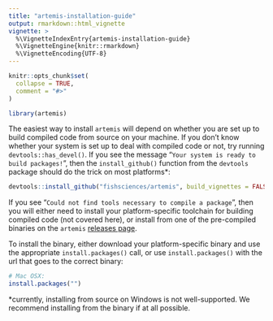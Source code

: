 ```yaml
---
title: "artemis-installation-guide"
output: rmarkdown::html_vignette
vignette: >
  %\VignetteIndexEntry{artemis-installation-guide}
  %\VignetteEngine{knitr::rmarkdown}
  %\VignetteEncoding{UTF-8}
---
```


```r
knitr::opts_chunk$set(
  collapse = TRUE,
  comment = "#>"
)
```

```r
library(artemis)
```

The easiest way to install `artemis` will depend on whether you are set up to build compiled code from source on your machine.  If you don't know whether your system is set up to deal with compiled code or not, try running `devtools::has_devel()`.  If you see the message "`Your system is ready to build packages!`", then the `install_github()` function from the `devtools` package should do the trick on most platforms*:

```r
devtools::install_github("fishsciences/artemis", build_vignettes = FALSE) # you can change to TRUE if you want to launch the vignettes from R, but note that install will be slower.
```

If you see "`Could not find tools necessary to compile a package`", then you will either need to install your platform-specific toolchain for building compiled code (not covered here), or install from one of the pre-compiled binaries on the `artemis` [releases page](https://github.com/fishsciences/artemis/releases).

To install the binary, either download your platform-specific binary and use the appropriate  `install.packages()` call, or use `install.packages()` with the url that goes to the correct binary:

```r

# Mac OSX:
install.packages("")

```




*currently, installing from source on Windows is not well-supported.  We recommend installing from the binary if at all possible.